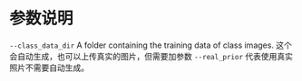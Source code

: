 # 参数说明
`--class_data_dir`   A folder containing the training data of class images.
这个会自动生成，也可以上传真实的图片，但需要加参数 `--real_prior` 代表使用真实照片不需要自动生成。
